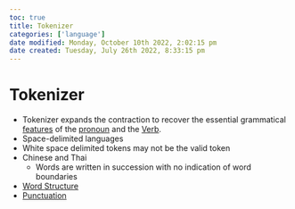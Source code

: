 ```yaml
---
toc: true
title: Tokenizer
categories: ['language']
date modified: Monday, October 10th 2022, 2:02:15 pm
date created: Tuesday, July 26th 2022, 8:33:15 pm
---
```


# Tokenizer
- Tokenizer expands the contraction to recover the essential grammatical [features](Features.qmd) of the [pronoun](pronoun) and the [Verb](Verb.qmd).
- Space-delimited languages
- White space delimited tokens may not be the valid token
- Chinese and Thai
	- Words are written in succession with no indication of word boundaries
- [Word Structure](Word%20Structure.qmd)
- [Punctuation](Punctuation.qmd)



